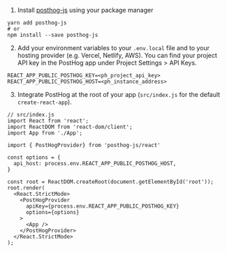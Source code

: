 1. Install [posthog-js](https://github.com/posthog/posthog-js) using your package manager

```shell
yarn add posthog-js
# or
npm install --save posthog-js
```

2. Add your environment variables to your `.env.local` file and to your hosting provider (e.g. Vercel, Netlify, AWS). You can find your project API key in the PostHog app under Project Settings > API Keys.

```shell file=.env.local
REACT_APP_PUBLIC_POSTHOG_KEY=<ph_project_api_key>
REACT_APP_PUBLIC_POSTHOG_HOST=<ph_instance_address>
```

3. Integrate PostHog at the root of your app (`src/index.js` for the default `create-react-app`).

```react
// src/index.js
import React from 'react';
import ReactDOM from 'react-dom/client';
import App from './App';

import { PostHogProvider} from 'posthog-js/react'

const options = {
  api_host: process.env.REACT_APP_PUBLIC_POSTHOG_HOST,
}

const root = ReactDOM.createRoot(document.getElementById('root'));
root.render(
  <React.StrictMode>
    <PostHogProvider 
      apiKey={process.env.REACT_APP_PUBLIC_POSTHOG_KEY}
      options={options}
    >
      <App />
    </PostHogProvider>
  </React.StrictMode>
);
```
